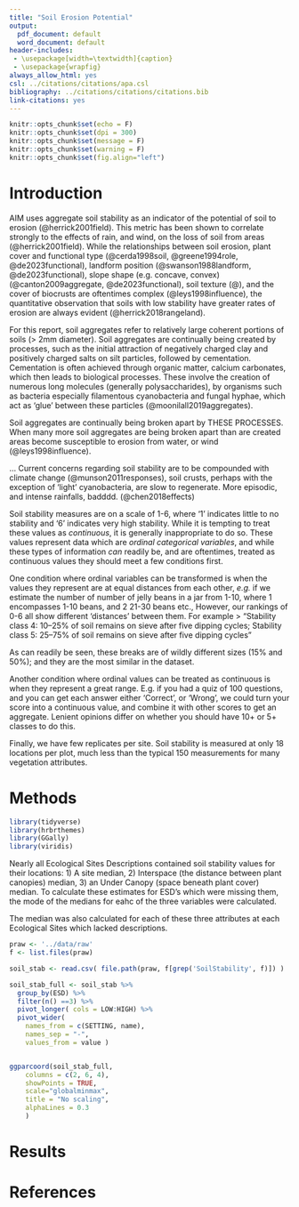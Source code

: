 ```yaml
---
title: "Soil Erosion Potential"
output:
  pdf_document: default
  word_document: default
header-includes:
 - \usepackage[width=\textwidth]{caption}
 - \usepackage{wrapfig}
always_allow_html: yes
csl: ../citations/citations/apa.csl
bibliography: ../citations/citations/citations.bib
link-citations: yes
---
```


\vspace{-1cm}

```r
knitr::opts_chunk$set(echo = F)
knitr::opts_chunk$set(dpi = 300) 
knitr::opts_chunk$set(message = F)
knitr::opts_chunk$set(warning = F)
knitr::opts_chunk$set(fig.align="left") 
```

# Introduction

AIM uses aggregate soil stability as an indicator of the potential of soil to erosion (@herrick2001field). This metric has been shown to correlate strongly to the effects of rain, and wind, on the loss of soil from areas (@herrick2001field). While the relationships between soil erosion, plant cover and functional type (@cerda1998soil, @greene1994role, @de2023functional), landform position (@swanson1988landform, @de2023functional), slope shape (e.g. concave, convex) (@canton2009aggregate, @de2023functional), soil texture (@), and the cover of biocrusts are oftentimes complex (@leys1998influence), the quantitative observation that soils with low stability have greater rates of erosion are always evident (@herrick2018rangeland). 

For this report, soil aggregates refer to relatively large coherent portions of soils (> 2mm diameter). Soil aggregates are continually being created by processes, such as the initial attraction of negatively charged clay and positively charged salts on silt particles, followed by cementation. Cementation is often achieved through organic matter, calcium carbonates, which then leads to biological processes. These involve the creation of numerous long molecules (generally polysaccharides), by organisms such as bacteria especially filamentous cyanobacteria and fungal hyphae,  which act as 'glue' between these particles (@moonilall2019aggregates).

Soil aggregates are continually being broken apart by THESE PROCESSES. When many more soil aggregates are being broken apart than are created areas become susceptible to erosion from water, or wind (@leys1998influence). 

... Current concerns regarding soil stability are to be compounded with climate change (@munson2011responses), soil crusts, perhaps with the exception of 'light' cyanobacteria, are slow to regenerate. More episodic, and intense rainfalls, badddd. (@chen2018effects)


Soil stability measures are on a scale of 1-6, where '1' indicates little to no stability and '6' indicates very high stability. While it is tempting to treat these values as *continuous*, it is generally inappropriate to do so. These values represent data which are *ordinal categorical variables*, and while these types of information *can* readily be, and are oftentimes, treated as continuous values they should meet a few conditions first.  

One condition where ordinal variables can be transformed is when the values they represent are at equal distances from each other, *e.g.*  if we estimate the number of number of jelly beans in a jar from 1-10, where 1 encompasses 1-10 beans, and 2 21-30 beans etc., However, our rankings of 0-6 all show different 'distances' between them.
For example
> "Stability class 4: 10–25% of soil remains on sieve after five dipping cycles;
    Stability class 5: 25–75% of soil remains on sieve after five dipping cycles"
    
As can readily be seen, these breaks are of wildly different sizes (15% and 50%); and they are the most similar in the dataset. 

Another condition where ordinal values can be treated as continuous is when they represent a great range. E.g. if you had a quiz of 100 questions, and you can get each answer either 'Correct', or 'Wrong', we could turn your score into a continuous value, and combine it with other scores to get an aggregate. Lenient opinions differ on whether you should have 10+ or 5+ classes to do this. 

Finally, we have few replicates per site. Soil stability is measured at only 18 locations per plot, much less than the typical 150 measurements for many vegetation attributes. 


# Methods

```r

library(tidyverse)
library(hrbrthemes)
library(GGally)
library(viridis)

```

Nearly all Ecological Sites Descriptions contained soil stability values for their locations: 1) A site median, 2) Interspace (the distance between plant canopies) median, 3) an Under Canopy (space beneath plant cover) median. To calculate these estimates for ESD's which were missing them, the mode of the medians for eahc of the three variables were calculated.

The median was also calculated for each of these three attributes at each Ecological Sites which lacked descriptions.

```r

praw <- '../data/raw'
f <- list.files(praw)

soil_stab <- read.csv( file.path(praw, f[grep('SoilStability', f)]) )

soil_stab_full <- soil_stab %>% 
  group_by(ESD) %>%
  filter(n() ==3) %>% 
  pivot_longer( cols = LOW:HIGH) %>% 
  pivot_wider(
    names_from = c(SETTING, name),
    names_sep = "-",
    values_from = value )


ggparcoord(soil_stab_full,
    columns = c(2, 6, 4),
    showPoints = TRUE, 
    scale="globalminmax",
    title = "No scaling",
    alphaLines = 0.3
    )

```


# Results

\newpage

# References 